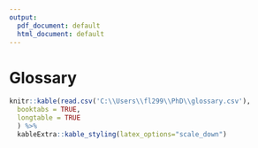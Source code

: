 ```yaml
---
output:
  pdf_document: default
  html_document: default
---
```

# Glossary {.unnumbered #GLOSSARY}

```{=latex}
\markboth{GLOSSARY}{}
```

```r
knitr::kable(read.csv('C:\\Users\\fl299\\PhD\\glossary.csv'),
  booktabs = TRUE,
  longtable = TRUE
  ) %>% 
  kableExtra::kable_styling(latex_options="scale_down")
```